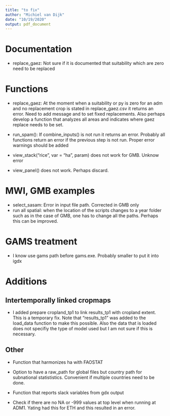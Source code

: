 ```yaml
---
title: "to fix"
author: "Michiel van Dijk"
date: "10/19/2020"
output: pdf_document
---
```


# Documentation
- replace_gaez: Not sure if it is documented that suitability which are zero need to be replaced

# Functions
- replace_gaez: At the moment when a suitability or py is zero for an adm and no replacement crop is stated in replace_gaez.csv it returns an error. Need to add message and to set fixed replacements. Also perhaps develop a function that analyzes all areas and indicates where gaez replace needs to be set.

- run_spam(): If combine_inputs() is not run it returns an error. Probably all functions return an error if the previous step is not run. Proper error warnings should be added

- view_stack("rice", var = "ha", param) does not work for GMB. Unknow error

- view_panel() does not work. Perhaps discard.

# MWI, GMB examples
- select_sasam: Error in input file path. Corrected in GMB only
- run all spatial: when the location of the scripts changes to a year folder such as in the case of GMB, one has to change all the paths. Perhaps this can be improved.

# GAMS treatment
- I know use gams path before gams.exe. Probably smaller to put it into igdx



# Additions
## Intertemporally linked cropmaps

- I added prepare cropland_tp1 to link results_tp1 with cropland extent. This is a temporary fix. Note that "results_tp1" was added to the load_data function to make this possible. Also the data that is loaded does not specifiy the type of model used but I am not sure if this is necessary.

## Other
- Function that harmonizes ha with FAOSTAT

- Option to have a raw_path for global files but country path for subnational statististics. Convenient if multiple countries need to be done.

- Function that reports slack variables from gdx output

- Check if there are no NA or -999 values at top level when running at ADM1. Yating had this for ETH and this resulted in an error.
